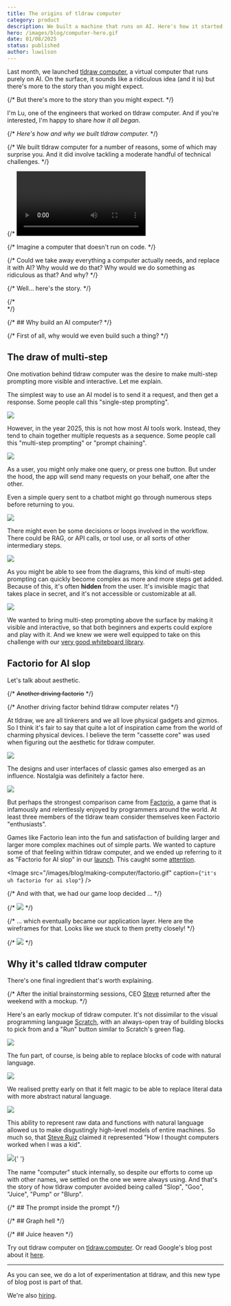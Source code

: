 ```yaml
---
title: The origins of tldraw computer
category: product
description: We built a machine that runs on AI. Here's how it started.
hero: /images/blog/computer-hero.gif
date: 01/08/2025
status: published
author: luwilson
---
```


Last month, we launched [tldraw computer](https://tldraw.computer), a virtual computer that runs purely on AI. On the surface, it sounds like a ridiculous idea (and it is) but there's more to the story than you might expect.

{/* But there's more to the story than you might expect. */}

I'm Lu, one of the engineers that worked on tldraw computer. And if you're interested, I'm happy to share _how it all began_.

{/* _Here's how and why we built tldraw computer._ */}

{/* We built tldraw computer for a number of reasons, some of which may surprise you. And it did involve tackling a moderate handful of technical challenges. */}

{/* <Video autoplay src="/images/blog/factorio.mp4" /> */}

{/* Imagine a computer that doesn't run on code. */}

{/* Could we take away everything a computer actually needs, and replace it with AI? Why would we do that? Why would we do something as ridiculous as that? And why? */}

{/* Well... here's the story. */}

{/* <br /> */}

{/* ## Why build an AI computer? */}

{/* First of all, why would we even build such a thing? */}

## The draw of multi-step

One motivation behind tldraw computer was the desire to make multi-step prompting more visible and interactive. Let me explain.

The simplest way to use an AI model is to send it a request, and then get a response. Some people call this "single-step prompting".

<Image src="/images/blog/making-computer/single-step.svg" caption="Single-step prompting." />

However, in the year 2025, this is not how most AI tools work. Instead, they tend to chain together multiple requests as a sequence. Some people call this "multi-step prompting" or "prompt chaining".

<Image src="/images/blog/making-computer/multi-step.svg" caption="Multi-step prompting." />

As a user, you might only make one query, or press one button. But under the hood, the app will send many requests on your behalf, one after the other.

Even a simple query sent to a chatbot might go through numerous steps before returning to you.

<Image
	src="/images/blog/making-computer/weather.svg"
	caption="A single query can go through many steps."
/>

There might even be some decisions or loops involved in the workflow. There could be RAG, or API calls, or tool use, or all sorts of other intermediary steps.

<Image
	src="/images/blog/making-computer/loops-2.svg"
	caption="Workflows can involve loops, branches and more."
/>

As you might be able to see from the diagrams, this kind of multi-step prompting can quickly become complex as more and more steps get added. Because of this, it's often **hidden** from the user. It's invisible magic that takes place in secret, and it's not accessible or customizable at all.

<Image
	src="/images/blog/making-computer/secrets.svg"
	caption="What secrets do you hide, loading spinners?"
/>

We wanted to bring multi-step prompting above the surface by making it visible and interactive, so that both beginners and experts could explore and play with it. And we knew we were well equipped to take on this challenge with our [very good whiteboard library](https://tldraw.dev).

## Factorio for AI slop

Let's talk about aesthetic.

{/* ~~Another driving factorio~~ */}

{/* Another driving factor behind tldraw computer relates */}

At tldraw, we are all tinkerers and we all love physical gadgets and gizmos. So I think it's fair to say that quite a lot of inspiration came from the world of charming physical devices. I believe the term "cassette core" was used when figuring out the aesthetic for tldraw computer.

<Image src="/images/blog/making-computer/moodboard.png" caption="An overzealous moodboard." />

The designs and user interfaces of classic games also emerged as an influence. Nostalgia was definitely a factor here.

<Image
	src="/images/blog/making-computer/games.png"
	caption="A sketch and a screenshot from an early ideas session."
/>

But perhaps the strongest comparison came from [Factorio](https://factorio.com), a game that is infamously and relentlessly enjoyed by programmers around the world. At least three members of the tldraw team consider themselves keen Factorio "enthusiasts".

Games like Factorio lean into the fun and satisfaction of building larger and larger more complex machines out of simple parts. We wanted to capture some of that feeling within tldraw computer, and we ended up referring to it as "Factorio for AI slop" in our [launch](https://x.com/tldraw/status/1869401294370447547). This caught some [attention](https://x.com/garrytan/status/1869431062952325338).

<Image src="/images/blog/making-computer/factorio.gif" caption={`"it's uh factorio for ai slop"`} />

{/* And with that, we had our game loop decided ... */}

{/* <Image src="/images/blog/making-computer/loop.png" caption="The game loop, pulled from an early whiteboarding session." /> */}

{/* ... which eventually became our application layer. Here are the wireframes for that. Looks like we stuck to them pretty closely! */}

{/* <Image src="/images/blog/making-computer/application.png" caption="Our application layer wireframes." /> */}

## Why it's called tldraw computer

There's one final ingredient that's worth explaining.

{/* After the initial brainstorming sessions, CEO [Steve](https://twitter.com/steveruizok) returned after the weekend with a mockup. */}

Here's an early mockup of tldraw computer. It's not dissimilar to the visual programming language [Scratch](https://scratch.mit.edu), with an always-open tray of building blocks to pick from and a "Run" button similar to Scratch's green flag.

<Image
	src="/images/blog/making-computer/tray.png"
	caption="An early mockup showing a Scratch-like interface."
/>

The fun part, of course, is being able to replace blocks of code with natural language.

<Image
	src="/images/blog/making-computer/natural.png"
	caption="Code replaced with natural language."
/>

We realised pretty early on that it felt magic to be able to replace literal data with more abstract natural language.

<Image
	src="/images/blog/making-computer/rabbit.png"
	caption="The same string represented in two ways, from an early design document."
/>

This ability to represent raw data and functions with natural language allowed us to make disgustingly high-level models of entire machines. So much so, that [Steve Ruiz](https://twitter.com/steveruizok) claimed it represented "How I thought computers worked when I was a kid".

<Image
	src="/images/blog/making-computer/computer.png"
	caption="A mockup of a computer program, from perhaps the earliest wireframe I can find from the project."
/>{' '}

The name "computer" stuck internally, so despite our efforts to come up with other names, we settled on the one we were always using. And that's the story of how tldraw computer avoided being called "Slop", "Goo", "Juice", "Pump" or "Blurp".

{/* ## The prompt inside the prompt */}

{/* ## Graph hell */}

{/* ## Juice heaven */}

Try out tldraw computer on [tldraw.computer](https://tldraw.computer). Or read Google's blog post about it [here](https://ai.google.dev/showcase/tldraw).

---

As you can see, we do a lot of experimentation at tldraw, and this new type of blog post is part of that.

We're also [hiring](/jobs).
